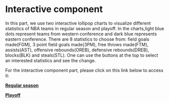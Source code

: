 # Interactive component
In this part, we use two interactive lollipop charts to visualize different statistics of NBA teams in regular season and playoff. In the charts,light blue dots represent teams from western conference and dark blue represents eastern conference. There are 8 statistics to choose from: field goals made(FGM), 3 point field goals made(3PM), free throws made(FTM), assists(AST), offensive rebounds(OREB), defensive rebounds(DREB), blocks(BLK) and steals(STL). One can use the buttons at the top to select an interested statistics and see the change. 


For the interactive component part, please click on this link below to access it:

**[Regular season](interaction_regular.html)**

**[Playoff](interaction_playoff.html)**